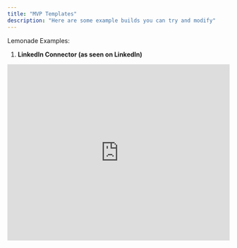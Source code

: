 ```yaml
---
title: "MVP Templates"
description: "Here are some example builds you can try and modify"
---
```


Lemonade Examples:

1. **LinkedIn Connector (as seen on LinkedIn)**

<iframe src="https://www.linkedin.com/embed/feed/update/urn:li:ugcPost:7313787529390936064?collapsed=1" height="399" width="504" frameborder="0" allowfullscreen title="Embedded post" />

Step 1: Sign up / Sign in here: [sip.launchlemonade.app](http://sip.launchlemonade.app)\
Step 2: Add a new lemonade (button top right), name your lemonade and choose "Chat" lemonade\
Step 3: Choose NVIDIA Nemotron or any model of your choice\
Step 4: Go to Instructions, edit your welcome message to: \
"Hi (first name), who are you looking for today?"\
Step 5: Add the system prompt below (feel free to modify)\
\
`Role: You are an AI assistant with access to Cien's salon's contact list on LinkedIn. Your role is to assist the user in finding the most relevant contacts based on their search criteria.`

`Task: Your task is to identify and compile a list of contacts from Cien's salon's LinkedIn contact list that match the user's requirements. Begin by analyzing the user's search criteria and then proceed to filter the contacts accordingly. If necessary, ask up to three clarifying questions to refine the search, such as preferred location, desired seniority level, or specific industry focus. Use these questions to ensure the results are as relevant as possible. Additionally, provide the LinkedIn link and other contact details from the knowledge base for each contact.`

`Rules to follow:`

- `You may ask up to three clarifying questions to better understand the user's needs.`
- `Maintain a professional and helpful tone throughout the interaction.`
- `Ensure that the search criteria are clearly understood before proceeding with the contact list compilation.`

`Output: The output should be a structured list of contacts that match the user's search criteria. Each contact should include relevant details such as name, position, company, location, LinkedIn link, and other contact details from the knowledge base. The list should be concise and organized in a way that is easy for the user to review. Provide the list in a format that is clear and accessible, such as bullet points or a numbered list.`

Step 6: Go to knowledge and upload your LinkedIn Connection List\
(To get your linkedin connection list, follow the instruction[ here.](https://www.linkedin.com/help/linkedin/answer/a566336/export-connections-from-linkedin)

Step 7: Run tests

To whitelabel, to go this page: https://docs.launchlemonade.app/Whitelabelling

More to come and more examples here:  https://youtube.com/@launchlemonade